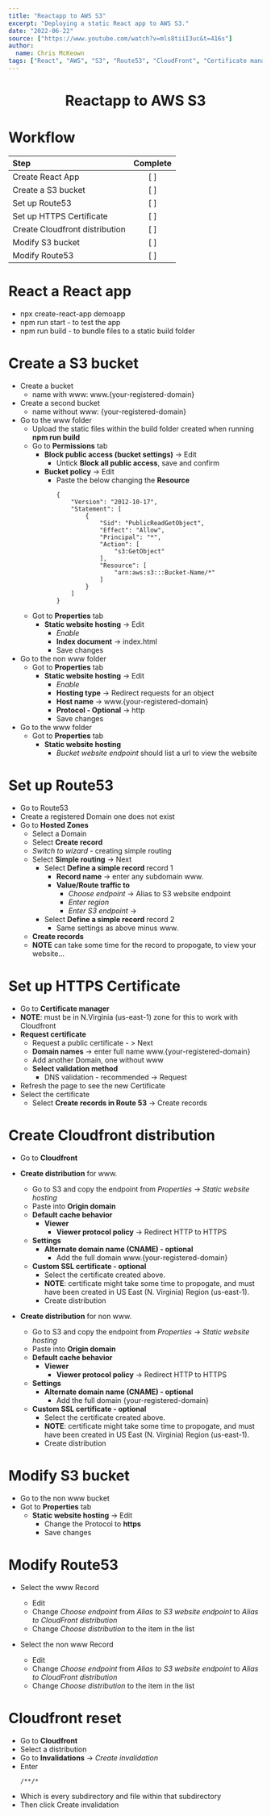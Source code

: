 ```yaml
---
title: "Reactapp to AWS S3"
excerpt: "Deploying a static React app to AWS S3."
date: "2022-06-22"
source: ["https://www.youtube.com/watch?v=mls8tiiI3uc&t=416s"]
author:
  name: Chris McKeown
tags: ["React", "AWS", "S3", "Route53", "CloudFront", "Certificate manager"]
---
```


<h1 align="center">Reactapp to AWS S3</h1>

# Workflow

| Step                           | Complete |
| :----------------------------- | :------: |
| Create React App               |   [ ]    |
| Create a S3 bucket             |   [ ]    |
| Set up Route53                 |   [ ]    |
| Set up HTTPS Certificate       |   [ ]    |
| Create Cloudfront distribution |   [ ]    |
| Modify S3 bucket               |   [ ]    |
| Modify Route53                 |   [ ]    |

# React a React app

- npx create-react-app demoapp
- npm run start - to test the app
- npm run build - to bundle files to a static build folder

# Create a S3 bucket

- Create a bucket
  - name with www: www.{your-registered-domain}
- Create a second bucket
  - name without www: {your-registered-domain}
- Go to the www folder
  - Upload the static files within the build folder created when running **npm run build**
  - Go to **Permissions** tab
    - **Block public access (bucket settings)** -> Edit
      - Untick **Block all public access**, save and confirm
    - **Bucket policy** -> Edit
      - Paste the below changing the **Resource**
        ```
        {
            "Version": "2012-10-17",
            "Statement": [
                {
                    "Sid": "PublicReadGetObject",
                    "Effect": "Allow",
                    "Principal": "*",
                    "Action": [
                        "s3:GetObject"
                    ],
                    "Resource": [
                        "arn:aws:s3:::Bucket-Name/*"
                    ]
                }
            ]
        }
        ```
  - Got to **Properties** tab
    - **Static website hosting** -> Edit
      - _Enable_
      - **Index document** -> index.html
      - Save changes
- Go to the non www folder
  - Got to **Properties** tab
    - **Static website hosting** -> Edit
      - _Enable_
      - **Hosting type** -> Redirect requests for an object
      - **Host name** -> www.{your-registered-domain}
      - **Protocol - Optional** -> http
      - Save changes
- Go to the www folder
  - Got to **Properties** tab
    - **Static website hosting**
      - _Bucket website endpoint_ should list a url to view the website

# Set up Route53

- Go to Route53
- Create a registered Domain one does not exist
- Go to **Hosted Zones**
  - Select a Domain
  - Select **Create record**
  - _Switch to wizard_ - creating simple routing
  - Select **Simple routing** -> Next
    - Select **Define a simple record** record 1
      - **Record name** -> enter any subdomain www.
      - **Value/Route traffic to**
        - _Choose endpoint_ -> Alias to S3 website endpoint
        - _Enter region_
        - _Enter S3 endpoint_ ->
    - Select **Define a simple record** record 2
      - Same settings as above minus www.
  - **Create records**
  - **NOTE** can take some time for the record to propogate, to view your website...

# Set up HTTPS Certificate

- Go to **Certificate manager**
- **NOTE**: must be in N.Virginia (us-east-1) zone for this to work with Cloudfront
- **Request certificate**
  - Request a public certificate - > Next
  - **Domain names** -> enter full name www.{your-registered-domain}
  - Add another Domain, one without www
  - **Select validation method**
    - DNS validation - recommended -> Request
- Refresh the page to see the new Certificate
- Select the certificate
  - Select **Create records in Route 53** -> Create records

# Create Cloudfront distribution

- Go to **Cloudfront**
- **Create distribution** for www.

  - Go to S3 and copy the endpoint from _Properties_ -> _Static website hosting_
  - Paste into **Origin domain**
  - **Default cache behavior**
    - **Viewer**
      - **Viewer protocol policy** -> Redirect HTTP to HTTPS
  - **Settings**
    - **Alternate domain name (CNAME) - optional**
      - Add the full domain www.{your-registered-domain}
  - **Custom SSL certificate - optional**
    - Select the certificate created above.
    - **NOTE**: certificate might take some time to propogate, and must have been created in US East (N. Virginia) Region (us-east-1).
    - Create distribution

- **Create distribution** for non www.
  - Go to S3 and copy the endpoint from _Properties_ -> _Static website hosting_
  - Paste into **Origin domain**
  - **Default cache behavior**
    - **Viewer**
      - **Viewer protocol policy** -> Redirect HTTP to HTTPS
  - **Settings**
    - **Alternate domain name (CNAME) - optional**
      - Add the full domain {your-registered-domain}
  - **Custom SSL certificate - optional**
    - Select the certificate created above.
    - **NOTE**: certificate might take some time to propogate, and must have been created in US East (N. Virginia) Region (us-east-1).
    - Create distribution

# Modify S3 bucket

- Go to the non www bucket
- Got to **Properties** tab
  - **Static website hosting** -> Edit
    - Change the Protocol to **https**
    - Save changes

# Modify Route53

- Select the www Record

  - Edit
  - Change _Choose endpoint_ from _Alias to S3 website endpoint_ to _Alias to CloudFront distribution_
  - Change _Choose distribution_ to the item in the list

- Select the non www Record
  - Edit
  - Change _Choose endpoint_ from _Alias to S3 website endpoint_ to _Alias to CloudFront distribution_
  - Change _Choose distribution_ to the item in the list

# Cloudfront reset

- Go to **Cloudfront**
- Select a distribution
- Go to **Invalidations** -> _Create invalidation_
- Enter
  ```
  /**/*
  ```
- Which is every subdirectory and file within that subdirectory
- Then click Create invalidation
